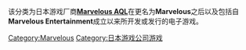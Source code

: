 该分类为日本游戏厂商'''[[Marvelous_AQL|Marvelous AQL]]'''在更名为'''Marvelous'''之后以及包括自'''Marvelous Entertainment'''成立以来所开发或发行的电子游戏。

[[Category:Marvelous|Category:Marvelous]]
[[Category:日本游戏公司游戏|Category:日本游戏公司游戏]]